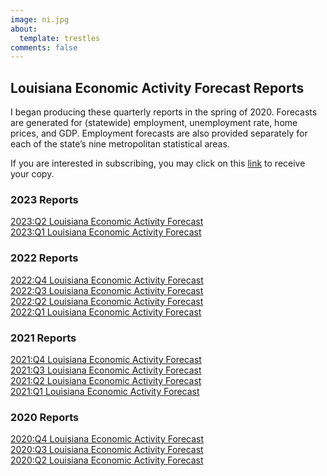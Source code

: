 ---
image: ni.jpg
about:
  template: trestles
comments: false
---

::: column-page

## Louisiana Economic Activity Forecast Reports

I began producing these quarterly reports in the spring of 2020. Forecasts are generated for (statewide) employment, unemployment rate, home prices, and GDP. Employment forecasts are also provided separately for each of the state's nine metropolitan statistical areas.


If you are interested in subscribing, you may click on this [link](https://lp.constantcontactpages.com/su/qooqOKX/economicforcast) to receive your copy.


### 2023 Reports
[2023:Q2 Louisiana Economic Activity Forecast](https://business.louisiana.edu/sites/business/files/LEAF_report_2023Q2.pdf)<br>
[2023:Q1 Louisiana Economic Activity Forecast](https://business.louisiana.edu/sites/business/files/LEAF_report_2023Q1.pdf)<br>


### 2022 Reports
[2022:Q4 Louisiana Economic Activity Forecast](https://business.louisiana.edu/sites/business/files/LEAF_Report_2022Q4.pdf)<br>
[2022:Q3 Louisiana Economic Activity Forecast](https://business.louisiana.edu/sites/business/files/LEAF_Report_2022Q3.pdf)<br>
[2022:Q2 Louisiana Economic Activity Forecast](https://business.louisiana.edu/sites/business/files/LEAF_Report_2022Q2.pdf)<br>
[2022:Q1 Louisiana Economic Activity Forecast](https://business.louisiana.edu/sites/business/files/LEAF_Report_2022Q1.pdf)<br>


### 2021 Reports
[2021:Q4 Louisiana Economic Activity Forecast](https://business.louisiana.edu/sites/business/files/LEAF_Report_2021Q4.pdf)<br>
[2021:Q3 Louisiana Economic Activity Forecast](https://business.louisiana.edu/sites/business/files/LEAF_Report_2021Q3.pdf)<br>
[2021:Q2 Louisiana Economic Activity Forecast](https://business.louisiana.edu/sites/business/files/LEAF_Report_2021Q2.pdf)<br>
[2021:Q1 Louisiana Economic Activity Forecast](https://business.louisiana.edu/sites/business/files/LEAF_Report_2021Q1.pdf)<br>


### 2020 Reports
[2020:Q4 Louisiana Economic Activity Forecast](https://business.louisiana.edu/sites/business/files/LEAF_Report_2020Q4.pdf)<br>
[2020:Q3 Louisiana Economic Activity Forecast](https://business.louisiana.edu/sites/business/files/LEAF_Report_2020Q3.pdf)<br>
[2020:Q2 Louisiana Economic Activity Forecast](https://business.louisiana.edu/sites/business/files/LEAF_Report_2020Q2.pdf)<br>




:::

